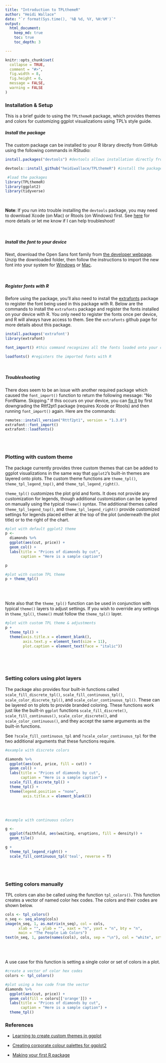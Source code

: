 ```yaml
---
title: "Introduction to TPLthemeR"
author: "Heidi Wallace"
date: "`r format(Sys.time(), '%B %d, %Y, %H:%M')`"
output: 
  html_document:
    keep_md: true
    toc: true
    toc_depth: 3

---
```


```r
knitr::opts_chunk$set(
  collapse = TRUE,
  comment = "#>",
  fig.width = 8, 
  fig.height = 6, 
  message = FALSE,
  warning = FALSE
)
```


### Installation & Setup

This is a brief guide to using the `TPLthemeR` package, which provides themes and colors for customizing ggplot visualizations using TPL's style guide. 


##### Install the package

The custom package can be installed to your R library directly from GitHub using the following commands in RStudio:

```r
install.packages("devtools") #devtools allows installation directly from github; only run this command if you do not already have devtools installed

devtools::install_github("heidiwallace/TPLthemeR") #install the package to your R library
```

```r
 #load the packages
library(TPLthemeR)
library(ggplot2)
library(tidyverse)
```

<br>

**Note**: If you run into trouble installing the `devtools` package, you may need to download Xcode (on Mac) or Rtools (on Windows) first. See <a href="https://www.r-project.org/nosvn/pandoc/devtools.html">here</a> for more details or let me know if I can help troubleshoot! 

<br>

##### Install the font to your device

Next, download the Open Sans font family from <a href="https://fonts.google.com/specimen/Open+Sans#standard-styles">the developer webpage</a>. Unzip the downloaded folder, then follow the instructions to import the new font into your system for <a href="https://www.pcworld.com/article/394991/how-to-install-fonts-in-windows-10.html"> Windows</a> or <a href="https://support.apple.com/guide/font-book/install-and-validate-fonts-fntbk1000/mac">Mac</a>. 

<br>

##### Register fonts with R

Before using the package, you'll also need to install the <a href="https://github.com/wch/extrafont">extrafonts</a> package to register the font being used in this package with R. Below are the commands to install the `extrafonts` package and register the fonts installed on your device with R. You only need to register the fonts once per device, and R will always have access to them. See the `extrafonts` github page for more details about this package.

```r
install.packages('extrafont')
library(extrafont)

font_import() #this command recognizes all the fonts loaded onto your computer and makes them accessible to R - may take a few minutes to run

loadfonts() #registers the imported fonts with R
```

<br>

##### Troubleshooting

There does seem to be an issue with another required package which caused the `font_import()` function to return the following message: "No FontName. Skipping." If this occurs on your device, you can <a href="https://stackoverflow.com/questions/61204259/how-can-i-resolve-the-no-font-name-issue-when-importing-fonts-into-r-using-ext">fix it</a> by first downgrading the Rttf2pt1 package (requires Xcode or Rtools) and then running `font_import()` again. Here are the commands:

```r
remotes::install_version("Rttf2pt1", version = "1.3.8")
extrafont::font_import()
extrafont::loadfonts()
```


<br><br>

### Plotting with custom theme

The package currently provides three custom themes that can be added to ggplot visualizations in the same way that `ggplot2`'s built-in themes are layered onto plots. The custom theme functions are `theme_tpl()`, `theme_tpl_legend_top()`, and `theme_tpl_legend_right()`.

`theme_tpl()` customizes the plot grid and fonts. It does not provide any customization for legends, though additional customization can be layered on manually using the typical `theme()` syntax. The additional themes called `theme_tpl_legend_top()`, and `theme_tpl_legend_right()` provide customized settings for legends placed either at the top of the plot (underneath the plot title) or to the right of the chart.

```r
#plot with default ggplot2 theme
p <- 
  diamonds %>% 
  ggplot(aes(cut, price)) +
  geom_col() +
  labs(title = "Prices of diamonds by cut",
       caption = "Here is a sample caption")

p
```

```r
#plot with custom TPL theme
p + theme_tpl()
```


<br><br>


Note also that the `theme_tpl()` function can be used in conjunction with typical `theme()` layers to adjust settings. If you wish to override any settings in `theme_tpl()`, `theme()` must follow the `theme_tpl()` layer.

```r
#plot with custom TPL theme & adjustments
p + 
  theme_tpl() +
  theme(axis.title.x = element_blank(),
        axis.text.y = element_text(size = 11),
        plot.caption = element_text(face = "italic"))
  
```

<br><br>


### Setting colors using plot layers

The package also provides four built-in functions called `scale_fill_discrete_tpl()`, `scale_fill_continuous_tpl()`, `scale_color_discrete_tpl()`, and `scale_color_continuous_tpl()`. These can be layered on to plots to provide branded coloring. These functions work just like the built-in `ggplot` functions `scale_fill_discrete()`,  `scale_fill_continuous()`, `scale_color_discrete()`, and `scale_color_continuous()`, and they accept the same arguments as the built-in functions. 

See `?scale_fill_continuous_tpl` and `?scale_color_continuous_tpl` for the two additional arguments that these functions require.


```r
#example with discrete colors

diamonds %>% 
  ggplot(aes(cut, price, fill = cut)) +
  geom_col() +
  labs(title = "Prices of diamonds by cut",
       caption = "Here is a sample caption") + 
  scale_fill_discrete_tpl() +
  theme_tpl() +
  theme(legend.position = "none",
        axis.title.x = element_blank())
```

<br><br>



```r
#example with continuous colors

g <- 
  ggplot(faithfuld, aes(waiting, eruptions, fill = density)) +
  geom_tile()

g + 
  theme_tpl_legend_right() +
  scale_fill_continuous_tpl('teal', reverse = T)

```

<br><br>

### Setting colors manually

TPL colors can also be called using the function `tpl_colors()`. This function creates a vector of named color hex codes. The colors and their codes are shown below.

```r
cols <- tpl_colors()
n_seq <- seq_along(cols)
image(n_seq, 1, as.matrix(n_seq), col = cols,
      xlab = "", ylab = "", xaxt = "n", yaxt = "n", bty = "n",
      main = "The People Lab Colors")
text(n_seq, 1, paste(names(cols), cols, sep = "\n"), col = "white", srt = 0)
```

<br><br>

A use case for this function is setting a single color or set of colors in a plot.

```r
#create a vector of color hex codes
colors <- tpl_colors()

#plot using a hex code from the vector
diamonds %>% 
  ggplot(aes(cut, price)) +
  geom_col(fill = colors[['orange']]) +
  labs(title = "Prices of diamonds by cut",
       caption = "Here is a sample caption") +
  theme_tpl()
```


### References

* <a href="http://rpubs.com/mclaire19/ggplot2-custom-themes">Learning to create custom themes in ggplot</a>

* <a href="https://drsimonj.svbtle.com/creating-corporate-colour-palettes-for-ggplot2">Creating corporate colour palettes for ggplot2</a>

* <a href="https://tinyheero.github.io/jekyll/update/2015/07/26/making-your-first-R-package.html">Making your first R package</a>
